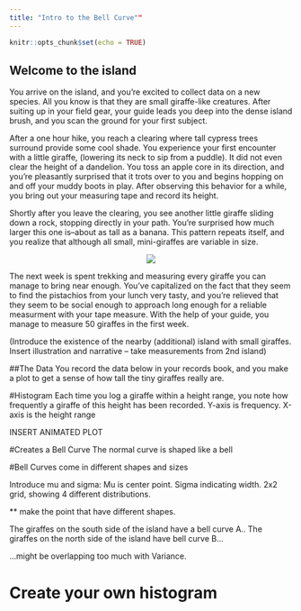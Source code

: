```yaml
---
title: "Intro to the Bell Curve""
---
```


```r
knitr::opts_chunk$set(echo = TRUE)
```

## Welcome to the island

You arrive on the island, and you're excited to collect data on a new species. All you know is that they are small giraffe-like creatures. After suiting up in your field gear, your guide leads you deep into the dense island brush, and you scan the ground for your first subject.

After a one hour hike, you reach a clearing where tall cypress trees surround provide some cool shade. You experience your first encounter with a little giraffe, (lowering its neck to sip from a puddle). It did not even clear the height of a dandelion. You toss an apple core in its direction, and you're pleasantly surprised that it trots over to you and begins hopping on and off your muddy boots in play. After observing this behavior for a while, you bring out your measuring tape and record its height. 

Shortly after you leave the clearing, you see another little giraffe sliding down a rock, stopping directly in your path. You're surprised how much larger this one is--about as tall as a banana. This pattern repeats itself, and you realize that although all small, mini-giraffes are variable in size.

<center>![](giraffe_forest.png)</center>

The next week is spent trekking and measuring every giraffe you can manage to bring near enough. You've capitalized on the fact that they seem to find the pistachios from your lunch very tasty, and you're relieved that they seem to be social enough to approach long enough for a reliable measurment with your tape measure. With the help of your guide, you manage to measure 50 giraffes in the first week.

(Introduce the existence of the nearby (additional) island with small giraffes. Insert illustration and narrative -- take measurements from 2nd island)

##The Data
You record the data below in your records book, and you make a plot to get a sense of how tall the tiny giraffes really are.

#Histogram
Each time you log a giraffe within a height range, you note how frequently a giraffe of this height has been recorded. Y-axis is frequency. X-axis is the height range

INSERT ANIMATED PLOT

#Creates a Bell Curve
The normal curve is shaped like a bell


#Bell Curves come in different shapes and sizes

Introduce mu and sigma: Mu is center point. Sigma indicating width. 2x2 grid, showing 4 different distributions. 

 ** make the point that have different shapes. 
 
The giraffes on the south side of the island have a bell curve A..
The giraffes on the north side of the island have bell curve B...

...might be overlapping too much with Variance.

# Create your own histogram




